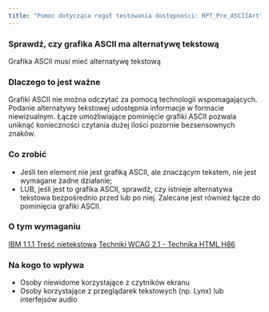 ```yaml
---
title: "Pomoc dotycząca reguł testowania dostępności: RPT_Pre_ASCIIArt"
---
```


<div className="toolHelp">
<Row>
<Column colLg={16} colMd={8} colSm={4} className="toolHead">

### Sprawdź, czy grafika ASCII ma alternatywę tekstową

<div id="locLevel"></div>

Grafika ASCII musi mieć alternatywę tekstową

</Column>
</Row>
<Row>
<Column colLg={11} colMd={5} colSm={4} className="toolMain">

### Dlaczego to jest ważne

Grafiki ASCII nie można odczytać za pomocą technologii wspomagających. Podanie alternatywy tekstowej udostępnia informacje w formacie niewizualnym. Łącze umożliwiające pominięcie grafiki ASCII pozwala uniknąć konieczności czytania dużej ilości pozornie bezsensownych znaków.


<div id="locSnippet"></div>

### Co zrobić

 * Jeśli ten element nie jest grafiką ASCII, ale znaczącym tekstem, nie jest wymagane żadne działanie;
 * LUB, jeśli jest to grafika ASCII, sprawdź, czy istnieje alternatywa tekstowa bezpośrednio przed lub po niej. Zalecane jest również łącze do pominięcia grafiki ASCII.
 
</Column>
<Column colLg={5} colMd={3} colSm={4} className="toolLeft">

### O tym wymaganiu

[IBM 1.1.1 Treść nietekstowa](https://www.ibm.com/able/guidelines/ci162/non_text_content.html)
[Techniki WCAG 2.1 - Technika HTML H86](https://www.w3.org/WAI/WCAG21/Techniques/html/H86)

### Na kogo to wpływa

* Osoby niewidome korzystające z czytników ekranu
* Osoby korzystające z przeglądarek tekstowych (np. Lynx) lub interfejsów audio

</Column>
</Row>
</div>

